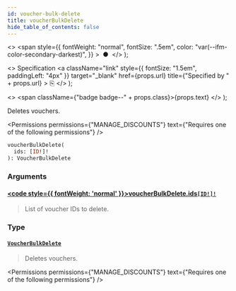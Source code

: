 ```yaml
---
id: voucher-bulk-delete
title: voucherBulkDelete
hide_table_of_contents: false
---
```


  <>
    <span
      style={{
        fontWeight: "normal",
        fontSize: ".5em",
        color: "var(--ifm-color-secondary-darkest)",
      }}
    >
      &nbsp;●&nbsp;
    </span>
  </>
);

  <>
    Specification
    <a
      className="link"
      style={{ fontSize: "1.5em", paddingLeft: "4px" }}
      target="\_blank"
      href={props.url}
      title={"Specified by " + props.url}
    >
      ⎘
    </a>
  </>
);

  <>
    <span className={"badge badge--" + props.class}>{props.text}</span>
  </>
);

Deletes vouchers.

<Permissions
  permissions={"MANAGE_DISCOUNTS"}
  text={"Requires one of the following permissions"}
/>

```graphql
voucherBulkDelete(
  ids: [ID!]!
): VoucherBulkDelete
```

### Arguments

#### [<code style={{ fontWeight: 'normal' }}>voucherBulkDelete.<b>ids</b></code>](#)<Bullet />[`[ID!]!`](../../../api-reference/miscellaneous/scalars/id) <Badge class="secondary" text="non-null"/> <Badge class="secondary" text="scalar"/>

> List of voucher IDs to delete.

### Type

#### [`VoucherBulkDelete`](../../../api-reference/discounts/objects/voucher-bulk-delete) <Badge class="secondary" text="object"/>

> Deletes vouchers.

<Permissions
  permissions={"MANAGE_DISCOUNTS"}
  text={"Requires one of the following permissions"}
/>

>

